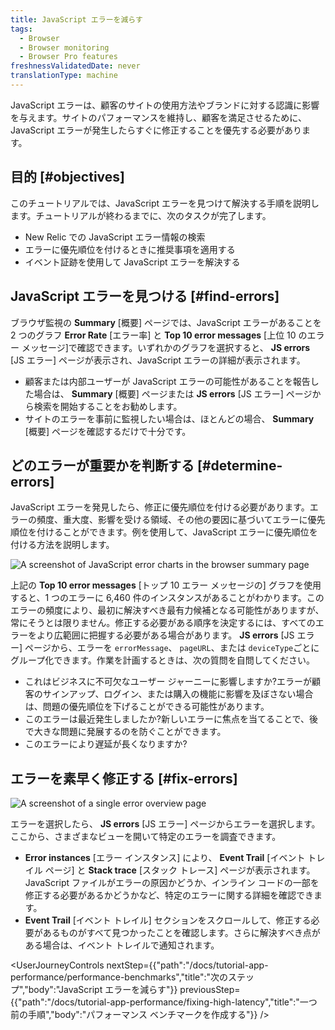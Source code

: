 ```yaml
---
title: JavaScript エラーを減らす
tags:
  - Browser
  - Browser monitoring
  - Browser Pro features
freshnessValidatedDate: never
translationType: machine
---
```




JavaScript エラーは、顧客のサイトの使用方法やブランドに対する認識に影響を与えます。サイトのパフォーマンスを維持し、顧客を満足させるために、JavaScript エラーが発生したらすぐに修正することを優先する必要があります。

## 目的 [#objectives]

このチュートリアルでは、JavaScript エラーを見つけて解決する手順を説明します。チュートリアルが終わるまでに、次のタスクが完了します。

* New Relic での JavaScript エラー情報の検索
* エラーに優先順位を付けるときに推奨事項を適用する
* イベント証跡を使用して JavaScript エラーを解決する

## JavaScript エラーを見つける [#find-errors]

ブラウザ監視の **Summary** \[概要] ページでは、JavaScript エラーがあることを 2 つのグラフ **Error Rate** \[エラー率] と **Top 10 error messages** \[上位 10 のエラー メッセージ]で確認できます。いずれかのグラフを選択すると、 **JS errors** \[JS エラー] ページが表示され、JavaScript エラーの詳細が表示されます。

* 顧客または内部ユーザーが JavaScript エラーの可能性があることを報告した場合は、 **Summary** \[概要] ページまたは **JS errors** \[JS エラー] ページから検索を開始することをお勧めします。
* サイトのエラーを事前に監視したい場合は、ほとんどの場合、 **Summary** \[概要] ページを確認するだけで十分です。

## どのエラーが重要かを判断する [#determine-errors]

JavaScript エラーを発見したら、修正に優先順位を付ける必要があります。エラーの頻度、重大度、影響を受ける領域、その他の要因に基づいてエラーに優先順位を付けることができます。例を使用して、JavaScript エラーに優先順位を付ける方法を説明します。

<img
  title="JS error charts"
  alt="A screenshot of JavaScript error charts in the browser summary page"
  src={browserJsErrorCharts}
/>

上記の **Top 10 error messages** \[トップ 10 エラー メッセージの] グラフを使用すると、1 つのエラーに 6,460 件のインスタンスがあることがわかります。このエラーの頻度により、最初に解決すべき最有力候補となる可能性がありますが、常にそうとは限りません。修正する必要がある順序を決定するには、すべてのエラーをより広範囲に把握する必要がある場合があります。 **JS errors** \[JS エラー] ページから、エラーを `errorMessage`、 `pageURL`、または `deviceType`ごとにグループ化できます。作業を計画するときは、次の質問を自問してください。

* これはビジネスに不可欠なユーザー ジャーニーに影響しますか?エラーが顧客のサインアップ、ログイン、または購入の機能に影響を及ぼさない場合は、問題の優先順位を下げることができる可能性があります。
* このエラーは最近発生しましたか?新しいエラーに焦点を当てることで、後で大きな問題に発展するのを防ぐことができます。
* このエラーにより遅延が長くなりますか?

## エラーを素早く修正する [#fix-errors]

<img
  title="JS error overview"
  alt="A screenshot of a single error overview page"
  src={browserSingleErrorOverview}
/>

エラーを選択したら、 **JS errors** \[JS エラー] ページからエラーを選択します。ここから、さまざまなビューを開いて特定のエラーを調査できます。

* **Error instances** \[エラー インスタンス] により、 **Event Trail** \[イベント トレイル ページ] と **Stack trace** \[スタック トレース] ページが表示されます。JavaScript ファイルがエラーの原因かどうか、インライン コードの一部を修正する必要があるかどうかなど、特定のエラーに関する詳細を確認できます。
* **Event Trail** \[イベント トレイル] セクションをスクロールして、修正する必要があるものがすべて見つかったことを確認します。さらに解決すべき点がある場合は、イベント トレイルで通知されます。

<UserJourneyControls
  nextStep={{"path":"/docs/tutorial-app-performance/performance-benchmarks","title":"次のステップ","body":"JavaScript エラーを減らす"}}
  previousStep={{"path":"/docs/tutorial-app-performance/fixing-high-latency","title":"一つ前の手順","body":"パフォーマンス ベンチマークを作成する"}}
/>